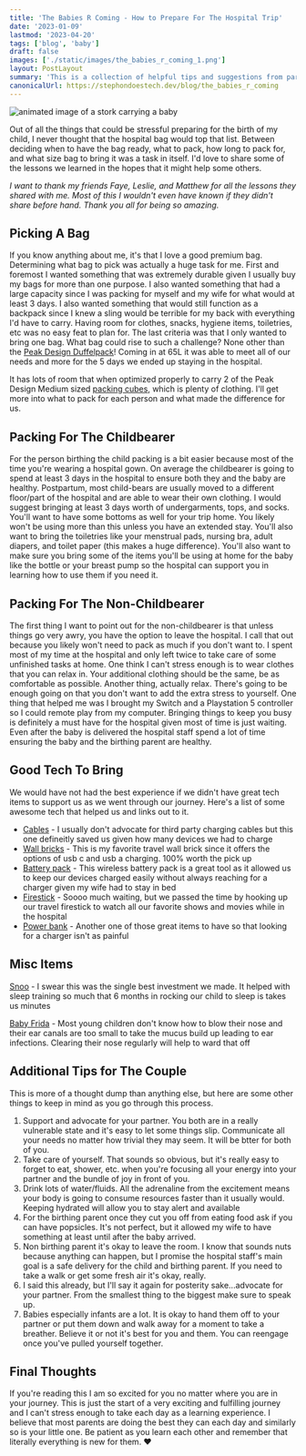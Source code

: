 ```yaml
---
title: 'The Babies R Coming - How to Prepare For The Hospital Trip'
date: '2023-01-09'
lastmod: '2023-04-20'
tags: ['blog', 'baby']
draft: false
images: ['./static/images/the_babies_r_coming_1.png']
layout: PostLayout
summary: 'This is a collection of helpful tips and suggestions from parents who know a little bit about this hospital thing.'
canonicalUrl: https://stephondoestech.dev/blog/the_babies_r_coming
---
```


![animated image of a stork carrying a baby](/static/images/the_babies_r_coming_1.png)

Out of all the things that could be stressful preparing for the birth of my child, I never thought that the hospital bag would top that list. Between deciding when to have the bag ready, what to pack, how long to pack for, and what size bag to bring it was a task in itself. I'd love to share some of the lessons we learned in the hopes that it might help some others.

_I want to thank my friends Faye, Leslie, and Matthew for all the lessons they shared with me. Most of this I wouldn't even have known if they didn't share before hand. Thank you all for being so amazing._

## Picking A Bag

If you know anything about me, it's that I love a good premium bag. Determining what bag to pick was actually a huge task for me. First and foremost I wanted something that was extremely durable given I usually buy my bags for more than one purpose. I also wanted something that had a large capacity since I was packing for myself and my wife for what would at least 3 days. I also wanted something that would still function as a backpack since I knew a sling would be terrible for my back with everything I'd have to carry. Having room for clothes, snacks, hygiene items, toiletries, etc was no easy feat to plan for. The last criteria was that I only wanted to bring one bag. What bag could rise to such a challenge? None other than the [Peak Design Duffelpack](https://www.peakdesign.com/collections/travel-bags/products/travel-duffelpack?variant=14615196041260)! Coming in at 65L it was able to meet all of our needs and more for the 5 days we ended up staying in the hospital.

It has lots of room that when optimized properly to carry 2 of the Peak Design Medium sized [packing cubes](https://www.peakdesign.com/products/packing-cube/?variant=11531140104236), which is plenty of clothing. I'll get more into what to pack for each person and what made the difference for us.

## Packing For The Childbearer

For the person birthing the child packing is a bit easier because most of the time you're wearing a hospital gown. On average the childbearer is going to spend at least 3 days in the hospital to ensure both they and the baby are healthy. Postpartum, most child-bears are usually moved to a different floor/part of the hospital and are able to wear their own clothing. I would suggest bringing at least 3 days worth of undergarments, tops, and socks. You'll want to have some bottoms as well for your trip home. You likely won't be using more than this unless you have an extended stay. You'll also want to bring the toiletries like your menstrual pads, nursing bra, adult diapers, and toilet paper (this makes a huge difference). You'll also want to make sure you bring some of the items you'll be using at home for the baby like the bottle or your breast pump so the hospital can support you in learning how to use them if you need it.

## Packing For The Non-Childbearer

The first thing I want to point out for the non-childbearer is that unless things go very awry, you have the option to leave the hospital. I call that out because you likely won't need to pack as much if you don't want to. I spent most of my time at the hospital and only left twice to take care of some unfinished tasks at home. One think I can't stress enough is to wear clothes that you can relax in. Your additional clothing should be the same, be as comfortable as possible. Another thing, actually relax. There's going to be enough going on that you don't want to add the extra stress to yourself. One thing that helped me was I brought my Switch and a Playstation 5 controller so I could remote play from my computer. Bringing things to keep you busy is definitely a must have for the hospital given most of time is just waiting. Even after the baby is delivered the hospital staff spend a lot of time ensuring the baby and the birthing parent are healthy.

## Good Tech To Bring

We would have not had the best experience if we didn't have great tech items to support us as we went through our journey. Here's a list of some awesome tech that helped us and links out to it.

- [Cables](https://www.amazon.com/Charging-USAMS-Multiple-Connectors-Compatible/dp/B07QXVCFD1) - I usually don't advocate for third party charging cables but this one defineitly saved us given how many devices we had to charge
- [Wall bricks](https://www.amazon.com/dp/B09W2JP6SM/ref=redir_mobile_desktop?_encoding=UTF8&aaxitk=0554845c3db3495d3078f113c48815f1&content-id=amzn1.sym.7dd77237-72be-4809-b5b5-d553eab7ad9d%3Aamzn1.sym.7dd77237-72be-4809-b5b5-d553eab7ad9d&hsa_cr_id=1320907630901&pd_rd_plhdr=t&pd_rd_r=bbbb35cd-4036-4ac9-8ca4-e8cea6e08db5&pd_rd_w=pVNSp&pd_rd_wg=9hM0M&qid=1677760181&ref_=sbx_be_s_sparkle_lsi4d_asin_0_img&sr=1-1-9e67e56a-6f64-441f-a281-df67fc737124) - This is my favorite travel wall brick since it offers the options of usb c and usb a charging. 100% worth the pick up
- [Battery pack](https://www.amazon.com/dp/B099284SRR?psc=1&ref=ppx_yo2ov_dt_b_product_details) - This wireless battery pack is a great tool as it allowed us to keep our devices charged easily without always reaching for a charger given my wife had to stay in bed
- [Firestick](https://www.amazon.com/all-new-fire-tv-stick-4k-with-alexa-voice-remote/dp/B08XVYZ1Y5/ref=sr_1_1_ffob_sspa?keywords=firesticksick+tv&qid=1677760871&s=electronics&sprefix=fires%2Celectronics%2C151&sr=1-1-spons&psc=1&spLa=ZW5jcnlwdGVkUXVhbGlmaWVyPUEySDhIVUFYUlVQOTdLJmVuY3J5cHRlZElkPUEwMjI1NTkzMlQ0NEc5NUk0SVpQVSZlbmNyeXB0ZWRBZElkPUEwODYxNTQzQ1RaVERSRFlJU1ZQJndpZGdldE5hbWU9c3BfYXRmJmFjdGlvbj1jbGlja1JlZGlyZWN0JmRvTm90TG9nQ2xpY2s9dHJ1ZQ==) - Soooo much waiting, but we passed the time by hooking up our travel firestick to watch all our favorite shows and movies while in the hospital
- [Power bank](https://www.amazon.com/Anker-Ultra-Compact-High-Speed-VoltageBoost-Technology/dp/B07QXV6N1B/ref=sr_1_3?crid=2OX6ZZS0W2ZDV&keywords=anker+power+bank&qid=1677760937&s=electronics&sprefix=anker+power+bank%2Celectronics%2C163&sr=1-3) - Another one of those great items to have so that looking for a charger isn't as painful

## Misc Items

[Snoo](https://www.happiestbaby.com/) - I swear this was the single best investment we made. It helped with sleep training so much that 6 months in rocking our child to sleep is takes us minutes

[Baby Frida](https://www.target.com/p/frida-baby-nosefrida-nasal-aspirator/-/A-11355332#lnk=sametab) - Most young children don't know how to blow their nose and their ear canals are too small to take the mucus build up leading to ear infections. Clearing their nose regularly will help to ward that off

## Additional Tips for The Couple

This is more of a thought dump than anything else, but here are some other things to keep in mind as you go through this process.

1. Support and advocate for your partner. You both are in a really vulnerable state and it's easy to let some things slip. Communicate all your needs no matter how trivial they may seem. It will be btter for both of you.
2. Take care of yourself. That sounds so obvious, but it's really easy to forget to eat, shower, etc. when you're focusing all your energy into your partner and the bundle of joy in front of you.
3. Drink lots of water/fluids. All the adrenaline from the excitement means your body is going to consume resources faster than it usually would. Keeping hydrated will allow you to stay alert and available
4. For the birthing parent once they cut you off from eating food ask if you can have popsicles. It's not perfect, but it allowed my wife to have something at least until after the baby arrived.
5. Non birthing parent it's okay to leave the room. I know that sounds nuts because anything can happen, but I promise the hospital staff's main goal is a safe delivery for the child and birthing parent. If you need to take a walk or get some fresh air it's okay, really.
6. I said this already, but I'll say it again for posterity sake...advocate for your partner. From the smallest thing to the biggest make sure to speak up.
7. Babies especially infants are a lot. It is okay to hand them off to your partner or put them down and walk away for a moment to take a breather. Believe it or not it's best for you and them. You can reengage once you've pulled yourself together.

## Final Thoughts

If you're reading this I am so excited for you no matter where you are in your journey. This is just the start of a very exciting and fulfilling journey and I can't stress enough to take each day as a learning experience. I believe that most parents are doing the best they can each day and similarly so is your little one. Be patient as you learn each other and remember that literally everything is new for them. ❤️
